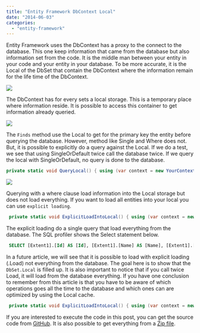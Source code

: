 ```yaml
---
title: "Entity Framework DbContext Local"
date: "2014-06-03"
categories: 
  - "entity-framework"
---
```


Entity Framework uses the DbContext has a proxy to the connect to the database. This one keep information that came from the database but also information set from the code. It is the middle man between your entity in your code and your entity in your database. To be more accurate, it is the Local of the DbSet that contain the DbContext where the information remain for the life time of the DbContext.

![](/images/blog/CodeDbContextDataBase-400x152.png)

The DbContext has for every sets a local storage. This is a temporary place where information reside. It is possible to access this container to get information already queried.

![](/images/blog/DbContextDbSetLocal.png)

The `Finds` method use the Local to get for the primary key the entity before querying the database. However, method like Single and Where does not. But, it is possible to explicitly do a query against the Local. If we do a test, we see that using SingleOrDefault twice call the database twice. If we query the local with SingleOrDefault, no query is done to the database.

```csharp
private static void QueryLocal() { using (var context = new YourContext()) { Console.WriteLine(context.Persons.Local.Count); //0 var newPerson = new Person { Id = 500, Name = "New Person", BirthDate = new DateTime(2000, 1, 2) }; context.Persons.Add(newPerson); Console.WriteLine(context.Persons.Local.Count); //1 var person = context.Persons.SingleOrDefault(d => d.Id == 1); //Query the database Console.WriteLine(context.Persons.Local.Count); //2 var person2 = context.Persons.SingleOrDefault(d => d.Id == 1); //Query the database again Console.WriteLine(context.Persons.Local.Count); //2 var person3 = context.Persons.Local.SingleOrDefault(d => d.Id == 1); //Does not query the database Console.WriteLine(context.Persons.Local.Count); //2 } } 
``` 

![](/images/blog/LocalQueryDatabase-400x102.png)

Querying with a where clause load information into the Local storage but does not load everything. If you want to load all entities into your local you can use `explicit loading`.


```csharp
 private static void ExplicitLoadIntoLocal() { using (var context = new YourContext()) { Console.WriteLine(context.Persons.Local.Count); //0 context.Persons.Load(); Console.WriteLine(context.Persons.Local.Count); //1 } } 
```

The explicit loading do a single query that load everything from the database. The SQL profiler shows the Select statement below.


```sql
 SELECT [Extent1].[Id] AS [Id], [Extent1].[Name] AS [Name], [Extent1].[BirthDate] AS [BirthDate], [Extent1].[Person_Id] AS [Person_Id], [Extent1].[Residence_Id] AS [Residence_Id], [Extent1].[House_Id] AS [House_Id] FROM [dbo].[People] AS [Extent1] 
```


In a future article, we will see that it is possible to load with explicit loading (.Load) not everything from the database. The goal here is to show that the `DbSet.Local` is filled up. It is also important to notice that if you call twice Load, it will load from the database everything. If you have one conclusion to remember from this article is that you have to be aware of which operations goes all the time to the database and which ones can are optimized by using the Local cache.


```csharp
 private static void ExplicitLoadIntoLocal() { using (var context = new YourContext()) { Console.WriteLine(context.Persons.Local.Count); //0 context.Persons.Load(); Console.WriteLine(context.Persons.Local.Count); //1 context.Persons.Load(); //Call the database one more time } } 
```

If you are interested to execute the code in this post, you can get the source code from [GitHub](https://github.com/MrDesjardins/EntityFrameworkTestConsole/tree/03c185dbdee97a0b13e0f515a07cebf7444fcec2). It is also possible to get everything from a [Zip file](https://github.com/MrDesjardins/EntityFrameworkTestConsole/archive/03c185dbdee97a0b13e0f515a07cebf7444fcec2.zip).
